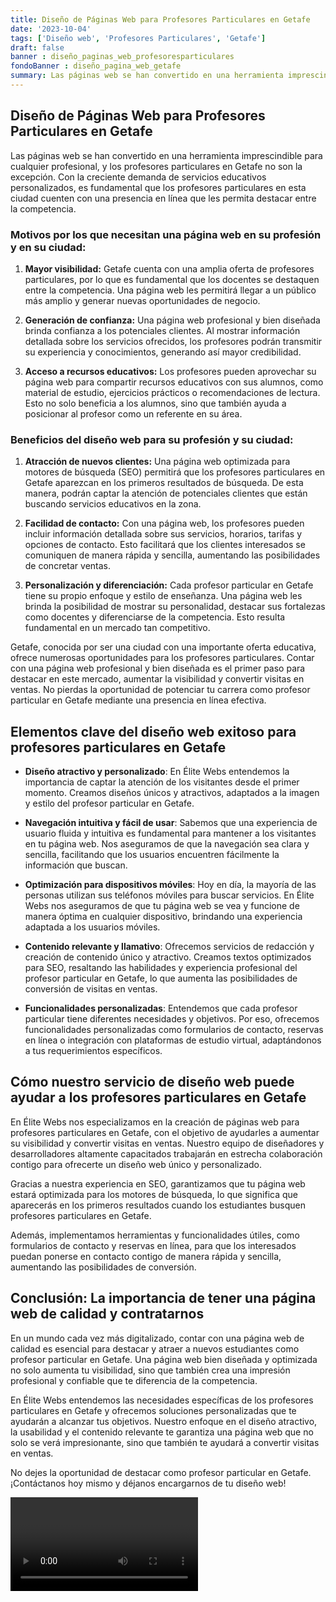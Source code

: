 ```yaml
---
title: Diseño de Páginas Web para Profesores Particulares en Getafe
date: '2023-10-04'
tags: ['Diseño web', 'Profesores Particulares', 'Getafe']
draft: false
banner : diseño_paginas_web_profesoresparticulares
fondoBanner : diseño_pagina_web_getafe
summary: Las páginas web se han convertido en una herramienta imprescindible para cualquier profesional, y los profesores particulares en Getafe no son la excepción. Con la creciente demanda de servicios educativos personalizados, es fundamental que los profesores particulares en esta ciudad cuenten con una presencia en línea que les permita destacar entre la competencia.
---
```


## Diseño de Páginas Web para Profesores Particulares en Getafe

Las páginas web se han convertido en una herramienta imprescindible para cualquier profesional, y los profesores particulares en Getafe no son la excepción. Con la creciente demanda de servicios educativos personalizados, es fundamental que los profesores particulares en esta ciudad cuenten con una presencia en línea que les permita destacar entre la competencia.

### Motivos por los que necesitan una página web en su profesión y en su ciudad:

1. **Mayor visibilidad:** Getafe cuenta con una amplia oferta de profesores particulares, por lo que es fundamental que los docentes se destaquen entre la competencia. Una página web les permitirá llegar a un público más amplio y generar nuevas oportunidades de negocio.

2. **Generación de confianza:** Una página web profesional y bien diseñada brinda confianza a los potenciales clientes. Al mostrar información detallada sobre los servicios ofrecidos, los profesores podrán transmitir su experiencia y conocimientos, generando así mayor credibilidad.

3. **Acceso a recursos educativos:** Los profesores pueden aprovechar su página web para compartir recursos educativos con sus alumnos, como material de estudio, ejercicios prácticos o recomendaciones de lectura. Esto no solo beneficia a los alumnos, sino que también ayuda a posicionar al profesor como un referente en su área.

### Beneficios del diseño web para su profesión y su ciudad:

1. **Atracción de nuevos clientes:** Una página web optimizada para motores de búsqueda (SEO) permitirá que los profesores particulares en Getafe aparezcan en los primeros resultados de búsqueda. De esta manera, podrán captar la atención de potenciales clientes que están buscando servicios educativos en la zona.

2. **Facilidad de contacto:** Con una página web, los profesores pueden incluir información detallada sobre sus servicios, horarios, tarifas y opciones de contacto. Esto facilitará que los clientes interesados se comuniquen de manera rápida y sencilla, aumentando las posibilidades de concretar ventas.

3. **Personalización y diferenciación:** Cada profesor particular en Getafe tiene su propio enfoque y estilo de enseñanza. Una página web les brinda la posibilidad de mostrar su personalidad, destacar sus fortalezas como docentes y diferenciarse de la competencia. Esto resulta fundamental en un mercado tan competitivo.

Getafe, conocida por ser una ciudad con una importante oferta educativa, ofrece numerosas oportunidades para los profesores particulares. Contar con una página web profesional y bien diseñada es el primer paso para destacar en este mercado, aumentar la visibilidad y convertir visitas en ventas. No pierdas la oportunidad de potenciar tu carrera como profesor particular en Getafe mediante una presencia en línea efectiva.

<GifSeo />

<Cta />

## Elementos clave del diseño web exitoso para profesores particulares en Getafe

- **Diseño atractivo y personalizado**: En Élite Webs entendemos la importancia de captar la atención de los visitantes desde el primer momento. Creamos diseños únicos y atractivos, adaptados a la imagen y estilo del profesor particular en Getafe.

- **Navegación intuitiva y fácil de usar**: Sabemos que una experiencia de usuario fluida y intuitiva es fundamental para mantener a los visitantes en tu página web. Nos aseguramos de que la navegación sea clara y sencilla, facilitando que los usuarios encuentren fácilmente la información que buscan.

- **Optimización para dispositivos móviles**: Hoy en día, la mayoría de las personas utilizan sus teléfonos móviles para buscar servicios. En Élite Webs nos aseguramos de que tu página web se vea y funcione de manera óptima en cualquier dispositivo, brindando una experiencia adaptada a los usuarios móviles.

- **Contenido relevante y llamativo**: Ofrecemos servicios de redacción y creación de contenido único y atractivo. Creamos textos optimizados para SEO, resaltando las habilidades y experiencia profesional del profesor particular en Getafe, lo que aumenta las posibilidades de conversión de visitas en ventas.

- **Funcionalidades personalizadas**: Entendemos que cada profesor particular tiene diferentes necesidades y objetivos. Por eso, ofrecemos funcionalidades personalizadas como formularios de contacto, reservas en línea o integración con plataformas de estudio virtual, adaptándonos a tus requerimientos específicos.


## Cómo nuestro servicio de diseño web puede ayudar a los profesores particulares en Getafe

En Élite Webs nos especializamos en la creación de páginas web para profesores particulares en Getafe, con el objetivo de ayudarles a aumentar su visibilidad y convertir visitas en ventas. Nuestro equipo de diseñadores y desarrolladores altamente capacitados trabajarán en estrecha colaboración contigo para ofrecerte un diseño web único y personalizado.

Gracias a nuestra experiencia en SEO, garantizamos que tu página web estará optimizada para los motores de búsqueda, lo que significa que aparecerás en los primeros resultados cuando los estudiantes busquen profesores particulares en Getafe.

Además, implementamos herramientas y funcionalidades útiles, como formularios de contacto y reservas en línea, para que los interesados puedan ponerse en contacto contigo de manera rápida y sencilla, aumentando las posibilidades de conversión.

## Conclusión: La importancia de tener una página web de calidad y contratarnos

En un mundo cada vez más digitalizado, contar con una página web de calidad es esencial para destacar y atraer a nuevos estudiantes como profesor particular en Getafe. Una página web bien diseñada y optimizada no solo aumenta tu visibilidad, sino que también crea una impresión profesional y confiable que te diferencia de la competencia.

En Élite Webs entendemos las necesidades específicas de los profesores particulares en Getafe y ofrecemos soluciones personalizadas que te ayudarán a alcanzar tus objetivos. Nuestro enfoque en el diseño atractivo, la usabilidad y el contenido relevante te garantiza una página web que no solo se verá impresionante, sino que también te ayudará a convertir visitas en ventas.

No dejes la oportunidad de destacar como profesor particular en Getafe. ¡Contáctanos hoy mismo y déjanos encargarnos de tu diseño web!

<Video />

<CtaBot job='Profesores Particulares' city='Getafe'/>

<Gmaps query='Getafe+españa+maps' />